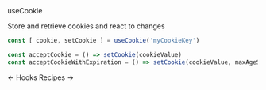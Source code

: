 <DocHeaderStack>
    <Heading as="h1">
        useCookie
    </Heading>
    <RepoSourceLink repo="hooks" href="/useCookie.ts" />
    <EditDocsLink href="/hooks/useCookie.mdx" />
</DocHeaderStack>

Store and retrieve cookies and react to changes

```jsx noPreview
const [ cookie, setCookie ] = useCookie('myCookieKey')

const acceptCookie = () => setCookie(cookieValue)
const acceptCookieWithExpiration = () => setCookie(cookieValue, maxAgeSeconds)
```


<DocFooterFlex>
    <DocFooterLink href="/docs/hooks">
        &larr; Hooks
    </DocFooterLink>
    <DocFooterLink href="/docs/recipes">
        Recipes &rarr;
    </DocFooterLink>
</DocFooterFlex>